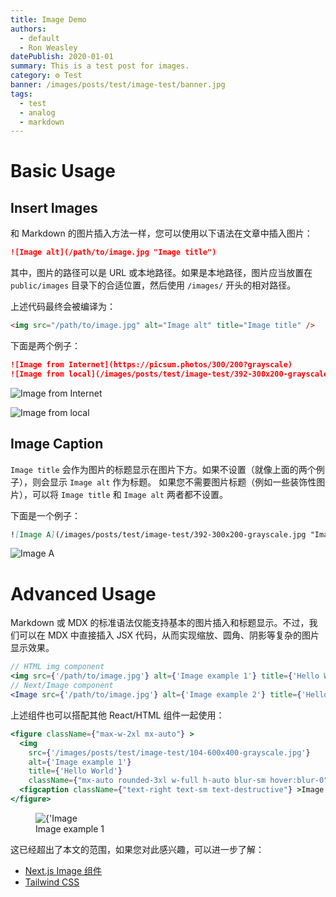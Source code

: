 ```yaml
---
title: Image Demo
authors:
  - default
  - Ron Weasley
datePublish: 2020-01-01
summary: This is a test post for images.
category: ⚙️ Test
banner: /images/posts/test/image-test/banner.jpg
tags:
  - test
  - analog
  - markdown
---
```


# Basic Usage

## Insert Images

和 Markdown 的图片插入方法一样，您可以使用以下语法在文章中插入图片：

```markdown
![Image alt](/path/to/image.jpg "Image title")
```
其中，图片的路径可以是 URL 或本地路径。如果是本地路径，图片应当放置在 `public/images` 目录下的合适位置，然后使用 `/images/` 开头的相对路径。

上述代码最终会被编译为：

```html
<img src="/path/to/image.jpg" alt="Image alt" title="Image title" />
```

下面是两个例子：

```markdown
![Image from Internet](https://picsum.photos/300/200?grayscale)
![Image from local](/images/posts/test/image-test/392-300x200-grayscale.jpg)
```
![Image from Internet](https://picsum.photos/300/200?grayscale)

![Image from local](/images/posts/test/image-test/392-300x200-grayscale.jpg)

## Image Caption

`Image title` 会作为图片的标题显示在图片下方。如果不设置（就像上面的两个例子），则会显示 `Image alt` 作为标题。
如果您不需要图片标题（例如一些装饰性图片），可以将 `Image title` 和 `Image alt` 两者都不设置。

下面是一个例子：

```markdown
![Image A](/images/posts/test/image-test/392-300x200-grayscale.jpg "Image B (rather than A)")
```

![Image A](/images/posts/test/image-test/392-300x200-grayscale.jpg "Image B (rather than A)")

# Advanced Usage

Markdown 或 MDX 的标准语法仅能支持基本的图片插入和标题显示。不过，我们可以在 MDX 中直接插入 JSX 代码，从而实现缩放、圆角、阴影等复杂的图片显示效果。

```jsx
// HTML img component
<img src={'/path/to/image.jpg'} alt={'Image example 1'} title={'Hello World'} width={200} height={300} />
// Next/Image component
<Image src={'/path/to/image.jpg'} alt={'Image example 2'} title={'Hello World'} width={200} height={300} />
```

上述组件也可以搭配其他 React/HTML 组件一起使用：

```jsx
<figure className={"max-w-2xl mx-auto"} >
  <img
    src={'/images/posts/test/image-test/104-600x400-grayscale.jpg'}
    alt={'Image example 1'}
    title={'Hello World'}
    className={"mx-auto rounded-3xl w-full h-auto blur-sm hover:blur-0"} />
  <figcaption className={"text-right text-sm text-destructive"} >Image example 1</figcaption>
</figure>
```

<figure className={"max-w-2xl mx-auto"} >
  <img
    src={'/images/posts/test/image-test/104-600x400-grayscale.jpg'}
    alt={'Image example 1'}
    title={'Hello World'}
    className={"mx-auto rounded-3xl w-full h-auto blur-sm hover:blur-0"} />
  <figcaption className={"text-right text-sm text-destructive"} >Image example 1</figcaption>
</figure>

这已经超出了本文的范围，如果您对此感兴趣，可以进一步了解：

- [Next.js Image 组件](https://nextjs.org/docs/api-reference/next/image)
- [Tailwind CSS](https://tailwindcss.com/docs/installation)
